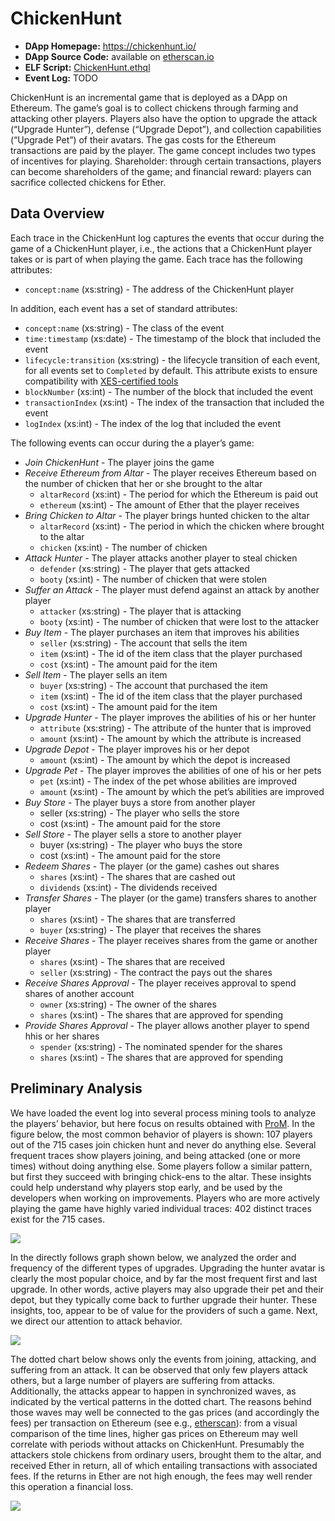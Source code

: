 # ChickenHunt {#chickenhunt}

- **DApp Homepage:** <https://chickenhunt.io/>
- **DApp Source Code:** available on [etherscan.io](https://etherscan.io/address/0x1ed3d2c916cab00631cce4b08a7f880d4badae94?a=0xfcf0377c4f0f54cda15333eac0ba0d886fc40d0f#code)
- **ELF Script:** [ChickenHunt.ethql](./elf-scripts/ChickenHunt.ethql)
- **Event Log:** TODO

ChickenHunt is an incremental game that is deployed as a DApp on Ethereum. The game’s goal is to collect chickens through farming and attacking other players. Players also have the option to upgrade the attack (“Upgrade  Hunter”), defense (“Upgrade Depot”), and collection capabilities (“Upgrade Pet”) of their avatars. The gas costs for the Ethereum transactions are paid by the player. The game concept includes two types of incentives for playing. Shareholder: through certain transactions, players can become shareholders of the game; and financial reward: players can sacrifice collected chickens for Ether.

<!-- ChickenHunt is an Ethereum-based game in which players can own and develop their character, a hunter. The hunters can hunt chicken or attack other hunters and this way collect chicken which can be converted into Ether. A hunter's abilities are determined by the consitution of the pets, items and depot that the hunter owns. To improve the hunter's abilities, players can upgrade items, pets, and depot. Through such investments, players also earn shares which they can cash out or transfer to other players and accounts. -->


## Data Overview

Each trace in the ChickenHunt log captures the events that occur during the game of a ChickenHunt player, i.e., the actions that a ChickenHunt player takes or is part of when playing the game. Each trace has the following attributes:

- ``concept:name`` (xs:string) - The address of the ChickenHunt player

In addition, each event has a set of standard attributes:

- ``concept:name`` (xs:string) - The class of the event
- ``time:timestamp`` (xs:date) - The timestamp of the block that included the event
- ``lifecycle:transition`` (xs:string) - the lifecycle transition of each event, for all events set to ``Completed`` by default. This attribute exists to ensure compatibility with [XES-certified tools](https://www.tf-pm.org/resources/xes-standard/for-vendors/certification)
- ``blockNumber`` (xs:int) - The number of the block that included the event
- ``transactionIndex`` (xs:int) - The index of the transaction that included the event
- ``logIndex`` (xs:int) - The index of the log that included the event

The following events can occur during the a player's game: 

- *Join ChickenHunt* - The player joins the game
- *Receive Ethereum from Altar* - The player receives Ethereum based on the number of chicken that her or she brought to the altar
  - ``altarRecord`` (xs:int) - The period for which the Ethereum is paid out
  - ``ethereum`` (xs:int) - The amount of Ether that the player receives
- *Bring Chicken to Altar* - The player brings hunted chicken to the altar
  - ``altarRecord`` (xs:int) - The period in which the chicken where brought to the altar
  - ``chicken`` (xs:int) - The number of chicken
- *Attack Hunter* - The player attacks another player to steal chicken
  - ``defender`` (xs:string) - The player that gets attacked
  - ``booty`` (xs:int) - The number of chicken that were stolen
- *Suffer an Attack*  - The player must defend against an attack by another player
  - ``attacker`` (xs:string) - The player that is attacking
  - ``booty`` (xs:int) - The number of chicken that were lost to the attacker
- *Buy Item* - The player purchases an item that improves his abilities
  - ``seller`` (xs:string) - The account that sells the item
  - ``item`` (xs:int) - The id of the item class that the player purchased
  - ``cost`` (xs:int) - The amount paid for the item
- *Sell Item* - The player sells an item
  - ``buyer`` (xs:string) - The account that purchased the item
  - ``item`` (xs:int) - The id of the item class that the player purchased
  - ``cost`` (xs:int) - The amount paid for the item
- *Upgrade Hunter* - The player improves the abilities of his or her hunter
  - ``attribute`` (xs:string) - The attribute of the hunter that is improved
  - ``amount`` (xs:int) - The amount by which the attribute is increased
- *Upgrade Depot* - The player improves his or her depot
  - ``amount`` (xs:int) - The amount by which the depot is increased
- *Upgrade Pet* - The player improves the abilities of one of his or her pets
  - ``pet`` (xs:int) - The index of the pet whose abilities are improved
  - ``amount`` (xs:int) - The amount by which the pet's abilities are improved
- *Buy Store* - The player buys a store from another player
  - seller (xs:string) - The player who sells the store
  - cost (xs:int) - The amount paid for the store
- *Sell Store* - The player sells a store to another player
  - buyer (xs:string) - The player who buys the store
  - cost (xs:int) - The amount paid for the store
- *Redeem Shares* - The player (or the game) cashes out shares
  - ``shares`` (xs:int) - The shares that are cashed out
  - ``dividends`` (xs:int) - The dividends received
- *Transfer Shares* - The player (or the game) transfers shares to another player
  - ``shares`` (xs:int) - The shares that are transferred
  - ``buyer`` (xs:string) - The player that receives the shares
- *Receive Shares* - The player receives shares from the game or another player
  - ``shares`` (xs:int) - The shares that are received
  - ``seller`` (xs:string) - The contract the pays out the shares
- *Receive Shares Approval* - The player receives approval to spend shares of another account
  - ``owner`` (xs:string) - The owner of the shares
  - ``shares`` (xs:int) -  The shares that are approved for spending
- *Provide Shares Approval* - The player allows another player to spend hhis or her shares
  - ``spender`` (xs:string) - The nominated spender for the shares
  - ``shares`` (xs:int) - The shares that are approved for spending
  


## Preliminary Analysis

We have loaded the event log into several process mining tools to analyze the players’ behavior, but here focus on results obtained with [ProM](https://www.promtools.org/). In the figure below, the most common behavior of players is shown: 107 players out of the 715 cases join chicken hunt and never do anything else. Several frequent traces show players joining, and being attacked (one or more times) without doing anything else. Some players follow a similar pattern, but first they succeed with bringing chick-ens to the altar. These insights could help understand why players stop early, and be used by the developers when working on improvements. Players who are more actively playing the game have highly varied individual traces: 402 distinct traces exist for the 715 cases. 

![](./figures/CH_Traces.png)

In the directly follows graph shown below, we analyzed the order and frequency of the different types of upgrades. Upgrading the hunter avatar  is clearly the most popular choice, and by far the most frequent first and last upgrade. In other words, active players may also upgrade their pet and their depot, but they typically come back to further upgrade their hunter. These insights, too, appear to be of value for the providers of such a game. Next, we direct our attention to attack behavior. 

![](./figures/CH_Upgrades.png)

The dotted chart below shows only the events from joining, attacking, and suffering from an attack. It can be observed that only few players attack others, but a large number of players are suffering from attacks. Additionally, the attacks appear to happen in synchronized waves, as indicated by the vertical patterns in the dotted chart. The reasons behind those waves may well be connected to the gas prices (and accordingly the fees) per transaction on Ethereum (see e.g., [etherscan](https://etherscan.io/chart/gasprice)): from a visual comparison of the time lines, higher gas prices on Ethereum may well correlate with periods without attacks on ChickenHunt. Presumably the attackers stole chickens from ordinary users, brought them to the altar, and received Ether in return, all of which entailing transactions with associated fees. If the returns in Ether are not high enough, the fees may well render this operation a financial loss.

![](./figures/CH_DottedChart.png)
